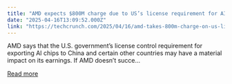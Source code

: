 ```yaml
---
title: "AMD expects $800M charge due to US’s license requirement for AI chips"
date: "2025-04-16T13:09:52.000Z"
link: "https://techcrunch.com/2025/04/16/amd-takes-800m-charge-on-us-license-requirement-for-ai-chips/"
---
```


AMD says that the U.S. government&#8217;s license control requirement for exporting AI chips to China and certain other countries may have a material impact on its earnings. If AMD doesn&#8217;t succe...

[Read more](https://techcrunch.com/2025/04/16/amd-takes-800m-charge-on-us-license-requirement-for-ai-chips/)
